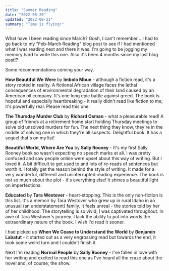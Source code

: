 ```yaml
---
title: "Summer Reading"
date: "2022-08-20"
updated: "2022-08-21"
summary: "Time is flying!"
---
```


What have I been reading since March? Gosh, I can't remember... I had to go back to my "Feb-March Reading" blog post
to see if I had mentioned what I was reading next and there it was. I'm going to be jogging my memory hard to write this one.
Also it's been 4 months since my last blog post!?

Some recommendations coming your way.

**How Beautiful We Were** by **Imbolo Mbue** - although a fiction read, it's a story rooted in reality.
A fictional African village faces the lethal consequences of environmental degradation of their land caused by an
American oil company. It's one long epic battle against greed. The book is hopeful and especially heartbreaking -
it really didn't read like fiction to me; it's powerfully real.
Please read this one.

**The Thursday Murder Club** by **Richard Osman** - what a pleasurable read! A group of friends at a retirement
home start holding Thursday meetings to solve old unsolved murders for fun. The next thing they know, they're in the middle
of solving one in which they're all suspects. Delightful book. It has a sequel that's on my list!

**Beautiful World, Where Are You** by **Sally Rooney** - It's my first Sally Rooney
book so wasn't expecting no speech marks at all. I was pretty confused and saw people online were upset about
this way of writing. But I loved it. A bit difficult to get used to and lots of re-reads of sentences but worth it. I totally get
the reason behind the style of writing. It made for a very wonderful, different and uninterrupted reading experience.
The book is not so much about the plot - it's everything else! It shines a beautiful light on imperfections.

**Educated** by **Tara Westover** - heart-stopping. This is the only non-fiction is this list. It's a memoir by Tara Westover
who grew up in rural Idaho in an unusual (an understatement) family. It feels unreal - the stories told by her of her childhood. The storytelling
is so vivid; I was captivated throughout. In awe of Tara Westover's journey. I lack the ability to put into words the extraordinary nature of the book.
I wish I'd read it sooner.

I had picked up **When We Cease to Understand the World** by **Benjamín Labatut** - it started out as a very engrossing read but towards
the end, it took some weird turn and I couldn't finish it.

Next I'm reading **Normal People** by **Sally Rooney** - I've fallen in love with her writing and excited to read this one as I've heard
all the craze about the novel and, of course, the show.
